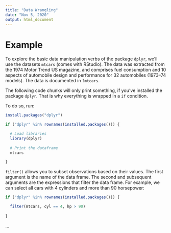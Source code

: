 ```yaml
---
title: "Data Wrangling"
date: "Nov 5, 2020"
output: html_document
---
```


# Example

To explore the basic data manipulation verbs of the package `dplyr`, we’ll use the datasets `mtcars` (comes with RStudio). The data was extracted from the 1974 Motor Trend US magazine, and comprises fuel consumption and 10 aspects of automobile design and performance for 32 automobiles (1973–74 models). The data is documented in `?mtcars`.

The following code chunks will only print something, if you've installed the package `dplyr`. That is why everything is wrapped in a `if` condition. 

To do so, run:

```r
install.packages("dplyr")
```

```r
if ("dplyr" %in% rownames(installed.packages())) {

  # Load libraries
  library(dplyr)
  
  # Print the dataframe
  mtcars

}
```

`filter()` allows you to subset observations based on their values. The first argument is the name of the data frame. The second and subsequent arguments are the expressions that filter the data frame. For example, we can select all cars with 4 cylinders and more than 90 horsepower:

```r
if ("dplyr" %in% rownames(installed.packages())) {

  filter(mtcars, cyl == 4, hp > 90)
  
}  
```

...
